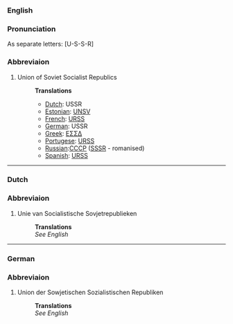 ===English===
===Pronunciation===
As separate letters: [U-S-S-R]
===Abbreviaion===
#Union of Soviet Socialist Republics
#:'''Translations'''
#:*[[Dutch]]: USSR
#:*[[Estonian]]: [[UNSV]]
#:*[[French]]: [[URSS]]
#:*[[German]]: USSR
#:*[[Greek]]: [[ΕΣΣΔ ]]
#:*[[Portugese]]: [[URSS]]
#:*[[Russian]]:[[CCCP]] ([[SSSR]] - romanised)
#:*[[Spanish]]: [[URSS]]

----
===Dutch===
===Abbreviaion===
#Unie van Socialistische Sovjetrepublieken
#:'''Translations'''
#:''See English''

----
===German===
===Abbreviaion===
#Union der Sowjetischen Sozialistischen Republiken
#:'''Translations'''
#:''See English''